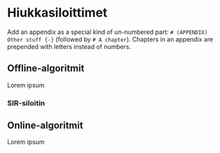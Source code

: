 # Hiukkasiloittimet

Add an appendix as a special kind of un-numbered part: `# (APPENDIX) Other stuff {-}` (followed by `# A chapter`). Chapters in an appendix are prepended with letters instead of numbers.

## Offline-algoritmit

Lorem ipsum

### SIR-siloitin

## Online-algoritmit

Lorem ipsum
